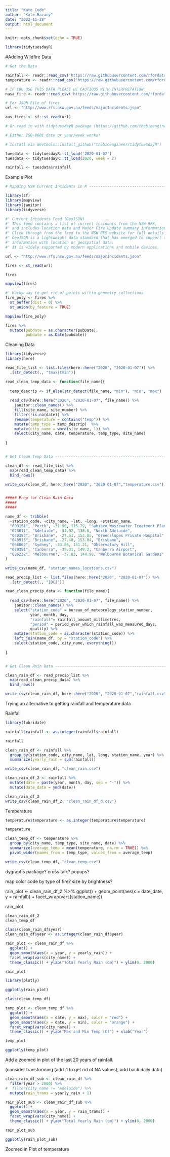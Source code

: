 ```yaml
---
title: "Kate_Code"
author: "Kate Bazany"
date: "2022-11-28"
output: html_document
---
```


```r
knitr::opts_chunk$set(echo = TRUE)
```


```r
library(tidytuesdayR)
```


#Adding Wildfire Data

```r
# Get the Data

rainfall <- readr::read_csv('https://raw.githubusercontent.com/rfordatascience/tidytuesday/master/data/2020/2020-01-07/rainfall.csv')
temperature <- readr::read_csv('https://raw.githubusercontent.com/rfordatascience/tidytuesday/master/data/2020/2020-01-07/temperature.csv')

# IF YOU USE THIS DATA PLEASE BE CAUTIOUS WITH INTERPRETATION
nasa_fire <- readr::read_csv('https://raw.githubusercontent.com/rfordatascience/tidytuesday/master/data/2020/2020-01-07/MODIS_C6_Australia_and_New_Zealand_7d.csv')

# For JSON File of fires
url <- "http://www.rfs.nsw.gov.au/feeds/majorIncidents.json"

aus_fires <- sf::st_read(url)

# Or read in with tidytuesdayR package (https://github.com/thebioengineer/tidytuesdayR)

# Either ISO-8601 date or year/week works!

# Install via devtools::install_github("thebioengineer/tidytuesdayR")

tuesdata <- tidytuesdayR::tt_load('2020-01-07') 
tuesdata <- tidytuesdayR::tt_load(2020, week = 2)

rainfall <- tuesdata$rainfall
```

Example Plot
```r
# Mapping NSW Current Incidents in R -------------------------------------------

library(sf)
library(mapview)
library(janitor)
library(tidyverse)

#' Current Incidents Feed (GeoJSON)
#' This feed contains a list of current incidents from the NSW RFS, 
#' and includes location data and Major Fire Update summary information where available. 
#' Click through from the feed to the NSW RFS website for full details of the update. 
#' GeoJSON is a lightweight data standard that has emerged to support the sharing of 
#' information with location or geospatial data. 
#' It is widely supported by modern applications and mobile devices.

url <- "http://www.rfs.nsw.gov.au/feeds/majorIncidents.json"

fires <- st_read(url)

fires

mapview(fires)

#' Hacky way to get rid of points within geometry collections
fire_poly <- fires %>% 
  st_buffer(dist = 0) %>% 
  st_union(by_feature = TRUE)

mapview(fire_poly)

fires %>% 
  mutate(pubdate = as.character(pubDate),
         pubdate = as.Date(pubdate))
```

Cleaning Data
```r
library(tidyverse)
library(here)

read_file_list <- list.files(here::here("2020", "2020-01-07")) %>% 
  .[str_detect(., "tmax|tmin")]

read_clean_temp_data <- function(file_name){
  
  temp_descrip <- if_else(str_detect(file_name, "min"), "min", "max")
  
  read_csv(here::here("2020", "2020-01-07", file_name)) %>% 
    janitor::clean_names() %>% 
    fill(site_name, site_number) %>% 
    filter(!is.na(date)) %>% 
    rename(temperature = contains("temp")) %>% 
    mutate(temp_type = temp_descrip)  %>% 
    mutate(city_name = word(site_name, 1)) %>%  
    select(city_name, date, temperature, temp_type, site_name)
  
}


# Get Clean Temp Data -----------------------------------------------------

clean_df <- read_file_list %>% 
  map(read_clean_temp_data) %>% 
  bind_rows()

write_csv(clean_df, here::here("2020", "2020-01-07","temperature.csv"))


##### Prep for Clean Rain Data
#####
#####

name_df <- tribble(
  ~station_code, ~city_name, ~lat, ~long, ~station_name,
  "009151", "Perth", -31.96, 115.79, "Subiaco Wastewater Treatment Plant",
  "023011", "Adelaide", -34.92, 138.6, "North Adelaide",
  "040383", "Brisbane", -27.51, 153.05, "Greenslopes Private Hospital",
  "040913", "Brisbane", -27.48, 153.04, "Brisbane",
  "066062", "Sydney", -33.86, 151.21, "Observatory Hill",
  "070351", "Canberra", -35.31, 149.2, "Canberra Airport",
  "086232", "Melbourne", -37.83, 144.98, "Melbourne Botanical Gardens"
)

write_csv(name_df, "station_names_locations.csv")

read_precip_list <- list.files(here::here("2020", "2020-01-07")) %>% 
  .[str_detect(., "IDCJ")]

read_clean_precip_data <- function(file_name){
  
  read_csv(here::here("2020", "2020-01-07", file_name)) %>% 
    janitor::clean_names() %>% 
    select("station_code" = bureau_of_meteorology_station_number,
           year, month, day,
           "rainfall"= rainfall_amount_millimetres, 
           "period" = period_over_which_rainfall_was_measured_days,
           quality) %>% 
    mutate(station_code = as.character(station_code)) %>% 
    left_join(name_df, by = "station_code") %>% 
    select(station_code, city_name, everything())
  
}


# Get Clean Rain Data -----------------------------------------------------

clean_rain_df <- read_precip_list %>% 
  map(read_clean_precip_data) %>% 
  bind_rows()

write_csv(clean_rain_df, here::here("2020", "2020-01-07","rainfall.csv"))
```

Trying an alternative to getting rainfall and temperature data

Rainfall

```r
library(lubridate)

rainfall$rainfall <- as.integer(rainfall$rainfall)

rainfall

clean_rain_df <- rainfall %>%
  group_by(station_code, city_name, lat, long, station_name, year) %>%
  summarize(yearly_rain = sum(rainfall)) 

write_csv(clean_rain_df, "clean_rain.csv")

clean_rain_df_2 <- rainfall %>%
  mutate(date = paste(year, month, day, sep = "-")) %>%
  mutate(date_date = ymd(date))

clean_rain_df_2
write_csv(clean_rain_df_2, "clean_rain_df_d.csv")
```



Temperature

```r

temperature$temperature <- as.integer(temperature$temperature)

temperature

clean_temp_df <- temperature %>%
  group_by(city_name, temp_type, site_name, date) %>%
  summarize(average_temp = mean(temperature, na.rm = TRUE)) %>%
  pivot_wider(names_from = temp_type, values_from = average_temp)

write_csv(clean_temp_df, "clean_temp.csv")
```

dygraphs package?
cross talk?
popups?

map color code by type of fire?
size by brightness?

rain_plot <- clean_rain_df_2 %>%
  ggplot() +
  geom_point(aes(x = date_date, y = rainfall)) +
  facet_wrap(vars(station_name))
  
  
rain_plot

```r
clean_rain_df_2
clean_temp_df

class(clean_rain_df$year)
clean_rain_df$year <- as.integer(clean_rain_df$year)

rain_plot <- clean_rain_df %>%
  ggplot() +
  geom_smooth(aes(x = year, y = yearly_rain)) +
  facet_wrap(vars(city_name)) +
  theme_classic() + ylab("Total Yearly Rain (cm)") + ylim(0, 2000)

rain_plot

library(plotly)

ggplotly(rain_plot)
```


```r
class(clean_temp_df)

temp_plot <- clean_temp_df %>%
  ggplot() +
  geom_smooth(aes(x = date, y = max), color = "red") +
  geom_smooth(aes(x = date, y = min), color = "orange") +
  facet_wrap(vars(city_name)) +
  theme_classic() + ylab("Max and Min Temp (C)") + xlab("Year")

temp_plot

ggplotly(temp_plot)
```


Add a zoomed in plot of the last 20 years of rainfall.

(consider transforming (add .1 to get rid of NA values), add back daily data)

```r
clean_rain_df_sub <- clean_rain_df %>%
  filter(year > 2000) %>%
#  filter(city_name != "Adelaide") %>%
  mutate(rain_trans = yearly_rain + 1)

rain_plot_sub <- clean_rain_df_sub %>%
  ggplot() +
  geom_smooth(aes(x = year, y = rain_trans)) +
  facet_wrap(vars(city_name)) +
  theme_classic() + ylab("Total Yearly Rain (cm)") + ylim(0, 2000)

rain_plot_sub

ggplotly(rain_plot_sub)
```

Zoomed in Plot of temperature

```r

```




